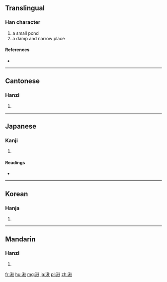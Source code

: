 ==Translingual==

===Han character===
{{Han char|rn=85|rad=水|as=09|sn=12|four=39180|canj=EHDF}}

# a small pond
# a damp and narrow place

====References====
* {{Han ref|kx=0638.100|dkj=17867|dj=1045.050|hdz=31679.030|uh=6E6B|ud=28267|bh=DA47|bd=55879}}

----

==Cantonese==

===Hanzi===
{{yue-hanzi|jyut=|y=jau1, jiu2}}

# {{defn|lang=yue|sort=水09}}

----

==Japanese==

===Kanji===
{{ja-kanji|grade=|rs=水09}}

# {{defn|lang=ja|sort=水09}}

====Readings====
* {{ja-readings|on=[[しょう]] (shō), [[しゅう]] (shū)|kun=[[くて]] (kute)}}

----

==Korean==

===Hanja===
{{ko-hanja|hangeul=추|eumhun=|rv=chu|mr=ch'u|y=chwu}}

# {{defn|lang=ko|sort=水09}}

----

==Mandarin==

===Hanzi===
{{cmn-hanzi|pin=[[jiū]] ([[jiu1]]), [[jiǎo]] ([[jiao3]])|wg=chiu<sup>1</sup>}}

# {{defn|lang=cmn|sort=水09}}

[[fr:湫]]
[[hu:湫]]
[[mg:湫]]
[[ja:湫]]
[[pl:湫]]
[[zh:湫]]